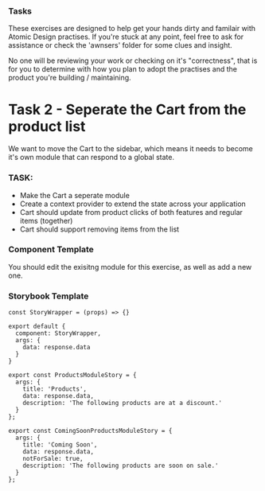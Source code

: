 
<Meta title="Workshop/session2/tasks/task2-seperate-the-cart" />

### Tasks
These exercises are designed to help get your hands dirty and familair with Atomic Design practises.
If you're stuck at any point, feel free to ask for assistance or check the 'awnsers' folder for some clues and insight.

No one will be reviewing your work or checking on it's "correctness", that is for you to determine with how you plan to adopt the practises and the product you're building / maintaining.

# Task 2 - Seperate the Cart from the product list
We want to move the Cart to the sidebar, which means it needs to become it's own module that can respond to a global state.

### TASK:
- Make the Cart a seperate module
- Create a context provider to extend the state across your application
- Cart should update from product clicks of both features and regular items (together)
- Cart should support removing items from the list

### Component Template
You should edit the exisitng module for this exercise, as well as add a new one.

### Storybook Template

```
const StoryWrapper = (props) => {}

export default {
  component: StoryWrapper,
  args: {
    data: response.data
  }
}

export const ProductsModuleStory = {
  args: {
    title: 'Products',
    data: response.data,
    description: 'The following products are at a discount.'
  }
};

export const ComingSoonProductsModuleStory = {
  args: {
    title: 'Coming Soon',
    data: response.data,
    notForSale: true,
    description: 'The following products are soon on sale.'
  }
};
```